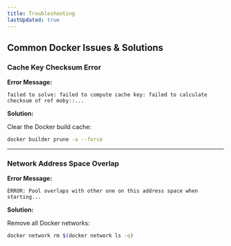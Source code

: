 ```yaml
---
title: Troubleshooting
lastUpdated: true
---
```


## Common Docker Issues & Solutions

### Cache Key Checksum Error

**Error Message:**

```
failed to solve: failed to compute cache key: failed to calculate checksum of ref moby::...
```

**Solution:**

Clear the Docker build cache:

```sh
docker builder prune -a --force
```

---

### Network Address Space Overlap

**Error Message:**

```
ERROR: Pool overlaps with other one on this address space when starting...
```

**Solution:**

Remove all Docker networks:

```sh
docker network rm $(docker network ls -q)
```